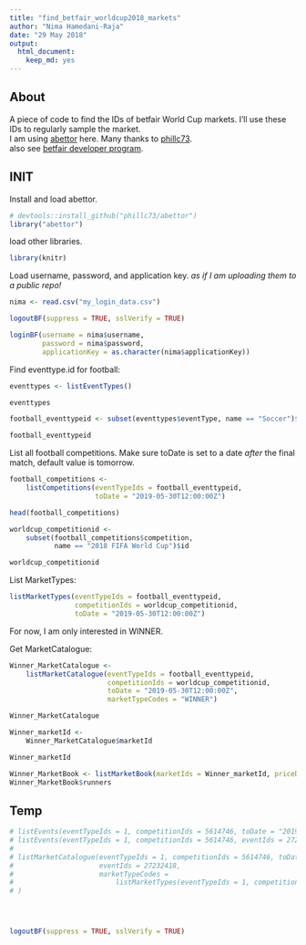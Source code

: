 ```yaml
---
title: "find_betfair_worldcup2018_markets"
author: "Nima Hamedani-Raja"
date: "29 May 2018"
output: 
  html_document: 
    keep_md: yes
---
```


## About 

A piece of code to find the IDs of betfair World Cup markets. I'll use these IDs to regularly sample the market.  
I am using [abettor](https://github.com/phillc73/abettor) here. Many thanks to [phillc73](https://github.com/phillc73).  
also see [betfair developer program](http://docs.developer.betfair.com/docs/display/1smk3cen4v3lu3yomq5qye0ni/Getting+Started).  

## INIT

Install and load abettor.

```r
# devtools::install_github("phillc73/abettor")
library("abettor")
```

load other libraries.

```r
library(knitr)
```


Load username, password, and application key. *as if I am uploading them to a public repo!*

```r
nima <- read.csv("my_login_data.csv")

logoutBF(suppress = TRUE, sslVerify = TRUE)

loginBF(username = nima$username, 
        password = nima$password, 
        applicationKey = as.character(nima$applicationKey))
```

Find eventtype.id for football:  

```r
eventtypes <- listEventTypes()

eventtypes

football_eventtypeid <- subset(eventtypes$eventType, name == "Soccer")$id

football_eventtypeid
```

List all football competitions. Make sure toDate is set to a date *after* the final match, default value is tomorrow.    

```r
football_competitions <- 
    listCompetitions(eventTypeIds = football_eventtypeid, 
                     toDate = "2019-05-30T12:00:00Z")

head(football_competitions)

worldcup_competitionid <- 
    subset(football_competitions$competition, 
           name == "2018 FIFA World Cup")$id

worldcup_competitionid
```

List MarketTypes:  

```r
listMarketTypes(eventTypeIds = football_eventtypeid, 
                competitionIds = worldcup_competitionid, 
                toDate = "2019-05-30T12:00:00Z")
```

For now, I am only interested in WINNER. 

Get MarketCatalogue:  

```r
Winner_MarketCatalogue <- 
    listMarketCatalogue(eventTypeIds = football_eventtypeid, 
                        competitionIds = worldcup_competitionid, 
                        toDate = "2019-05-30T12:00:00Z", 
                        marketTypeCodes = "WINNER")

Winner_MarketCatalogue

Winner_marketId <- 
    Winner_MarketCatalogue$marketId

Winner_marketId
```

```r
Winner_MarketBook <- listMarketBook(marketIds = Winner_marketId, priceData = "EX_ALL_OFFERS")
Winner_MarketBook$runners 

```




## Temp


```r

# listEvents(eventTypeIds = 1, competitionIds = 5614746, toDate = "2019-05-30T12:00:00Z")
# listEvents(eventTypeIds = 1, competitionIds = 5614746, eventIds = 27232418,  toDate = "2019-05-30T12:00:00Z")
# 
# listMarketCatalogue(eventTypeIds = 1, competitionIds = 5614746, toDate = "2019-05-30T12:00:00Z", 
#                     eventIds = 27232418,
#                     marketTypeCodes =
#                         listMarketTypes(eventTypeIds = 1, competitionIds = 5614746, toDate = "2019-05-30T12:00:00Z")$marketType
# )                    




logoutBF(suppress = TRUE, sslVerify = TRUE)

```